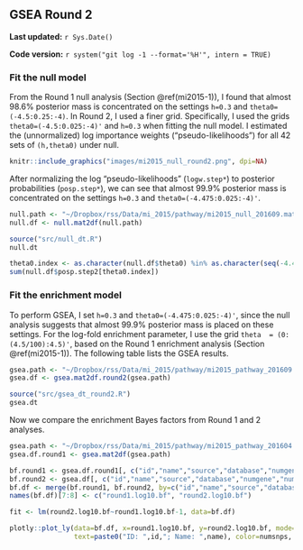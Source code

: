 ## GSEA Round 2 {#mi2015-2}

**Last updated:** `r Sys.Date()`

**Code version:** `r system("git log -1 --format='%H'", intern = TRUE)`

### Fit the null model

From the Round 1 null analysis (Section \@ref(mi2015-1)), I found that almost 98.6% posterior mass is concentrated on the settings `h=0.3` and `theta0=(-4.5:0.25:-4)`. In Round 2, I used a finer grid. Specifically, I used the grids `theta0=(-4.5:0.025:-4)'` and `h=0.3` when fitting the null model. I estimated the (unnormalized) log importance weights ("pseudo-likelihoods") for all 42 sets of `(h,theta0)` under null. 

```r
knitr::include_graphics("images/mi2015_null_round2.png", dpi=NA)
```

After normalizing the log "pseudo-likelihoods" (`logw.step*`) to posterior probabilities (`posp.step*`), we can see that almost 99.9% posterior mass is concentrated on the settings `h=0.3` and `theta0=(-4.475:0.025:-4)'`.
```r
null.path <- "~/Dropbox/rss/Data/mi_2015/pathway/mi2015_null_201609.mat"
null.df <- null.mat2df(null.path)
```

```r
source("src/null_dt.R")
null.dt
```

```r
theta0.index <- as.character(null.df$theta0) %in% as.character(seq(-4.475,-4,by=0.025)) 
sum(null.df$posp.step2[theta0.index]) 
```

### Fit the enrichment model

To perform GSEA, I set `h=0.3` and `theta0=(-4.475:0.025:-4)'`, since the null analysis suggests that almost 99.9% posterior mass is placed on these settings. For the log-fold enrichment parameter, I use the grid `theta  = (0:(4.5/100):4.5)'`, based on the Round 1 enrichment analysis (Section \@ref(mi2015-1)). The following table lists the GSEA results. 
```r
gsea.path <- "~/Dropbox/rss/Data/mi_2015/pathway/mi2015_pathway_201609.mat"
gsea.df <- gsea.mat2df.round2(gsea.path) 
```

```r
source("src/gsea_dt_round2.R")
gsea.dt
```

Now we compare the enrichment Bayes factors from Round 1 and 2 analyses.

```r
gsea.path <- "~/Dropbox/rss/Data/mi_2015/pathway/mi2015_pathway_201604.mat"
gsea.df.round1 <- gsea.mat2df(gsea.path) 

bf.round1 <- gsea.df.round1[, c("id","name","source","database","numgene","numsnps","log10.bf")]
bf.round2 <- gsea.df[, c("id","name","source","database","numgene","numsnps","log10.bf")]
bf.df <- merge(bf.round1, bf.round2, by=c("id","name","source","database","numgene","numsnps"))
names(bf.df)[7:8] <- c("round1.log10.bf", "round2.log10.bf")
```

```r
fit <- lm(round2.log10.bf~round1.log10.bf-1, data=bf.df)

plotly::plot_ly(data=bf.df, x=round1.log10.bf, y=round2.log10.bf, mode="markers",
                text=paste0("ID: ",id,"; Name: ",name), color=numsnps, size=numgene) %>% add_trace(x=c(0,200), y=c(0,200), mode="lines") %>% add_trace(x=round1.log10.bf, y=fitted(fit), mode="lines") %>% layout(showlegend = F) 
```



